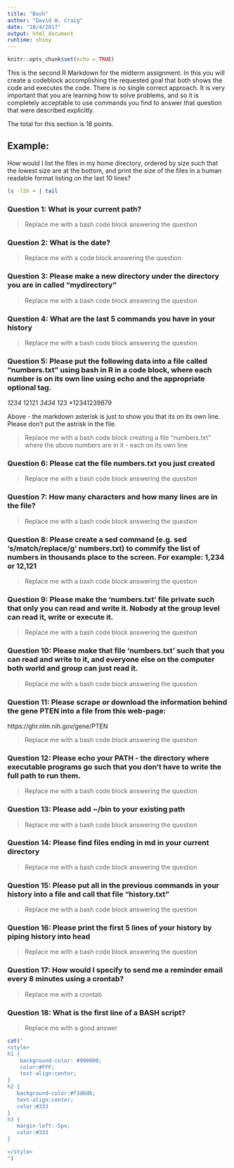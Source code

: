 ```yaml
---
title: "Bash"
author: "David W. Craig"
date: "10/4/2017"
output: html_document
runtime: shiny
---
```


```r
knitr::opts_chunk$set(echo = TRUE)
```

This is the second R Markdown for the midterm assignment. In this you will create a codeblock accomplishing the requested goal that both shows the code and executes the code.  There is no single correct approach.  It is very important that you are learning how to solve problems, and so it is completely acceptable to use commands you find to answer that question that were described explicitly.   

The total for this section is 18 points.

## Example:

How would I list the files in my home directory, ordered by size such that the lowest size are at the bottom, and print the size of the files in a human readable format listing on the last 10 lines?

```bash
ls -lSh ~ | tail
```

### Question 1:  What is your current path?

>Replace me with a bash code block answering the question

### Question 2:  What is the date?

>Replace me with a code block answering the question

### Question 3:  Please make a new directory under the directory you are in called "mydirectory"

>Replace me with a bash code block answering the question

### Question 4:  What are the last 5 commands you have in your history

>Replace me with a bash code block answering the question

### Question 5:  Please put the following data into a file called "numbers.txt" using bash in R in a code block, where each number is on its own line using echo and the appropriate optional tag.

*1234
*12121
*3434
*123
*12341239879

Above - the markdown asterisk is just to show you that its on its own line. Please don't put the astrisk in the file.

> Replace me with a bash code block creating a file "numbers.txt" where the above numbers are in it - each on its own line

### Question 6:  Please cat the file numbers.txt you just created

> Replace me with a bash code block answering the question

### Question 7:  How many characters and how many lines are in the file?

> Replace me with a bash code block answering the question

### Question 8: Please create a sed command (e.g. sed 's/match/replace/g' numbers.txt) to commify the list of numbers in thousands place to the screen.  For example: 1,234 or 12,121

> Replace me with a bash code block answering the question

### Question 9:  Please make the 'numbers.txt' file private such that only you can read and write it.  Nobody at the group level can read it, write or execute it.

> Replace me with a bash code block answering the question

### Question 10:   Please make that file 'numbers.txt' such that you can read and write to it, and everyone else on the computer both world and group can just read it.

> Replace me with a bash code block answering the question

### Question 11:  Please scrape or download the information behind the gene PTEN into a file from this web-page:
https://ghr.nlm.nih.gov/gene/PTEN

> Replace me with a bash code block answering the question

### Question 12:  Please echo your PATH - the directory where executable programs go such that you don't have to write the full path to run them.  

> Replace me with a bash code block answering the question

### Question 13:  Please add ~/bin to your existing path

> Replace me with a bash code block answering the question

### Question 14:  Please find files ending in md in your current directory

> Replace me with a bash code block answering the question

### Question 15:  Please put all in the previous commands in your history into a file and call that file "history.txt"

> Replace me with a bash code block answering the question

### Question 16:  Please print the first 5 lines of your history by piping history into head

> Replace me with a bash code block answering the question

### Question 17:  How would I specify to send me a reminder email every 8 minutes using a crontab?

> Replace me with a crontab

### Question 18: What is the first line of a BASH script?

> Replace me with a good answer












<!-- The text below is just to reformat the page, using css styling -->
```r
cat("
<style>
h1 {
    background-color: #990000;
    color:#FFF;
    text-align:center;
}
h2 {
   background-color:#f3d6d6;
   text-align:center;
   color:#333
}
h3 {
   margin-left:-5px;
   color:#333
}

</style>
")
```
